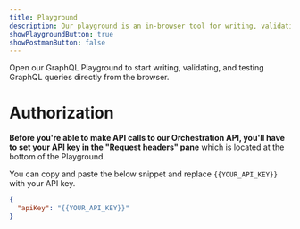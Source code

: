 ```yaml
---
title: Playground
description: Our playground is an in-browser tool for writing, validating, and testing GraphQL queries
showPlaygroundButton: true
showPostmanButton: false
---
```


Open our GraphQL Playground to start writing, validating, and testing GraphQL queries directly from the browser.

# Authorization

**Before you're able to make API calls to our Orchestration API, you'll have to set your API key in the "Request headers" pane** which is located at the bottom of the Playground.

You can copy and paste the below snippet and replace `{{YOUR_API_KEY}}` with your API key.

```json
{
  "apiKey": "{{YOUR_API_KEY}}"
}
```
